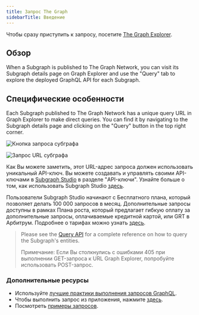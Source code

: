 ```yaml
---
title: Запрос The Graph
sidebarTitle: Введение
---
```


Чтобы сразу приступить к запросу, посетите [The Graph Explorer](https://thegraph.com/explorer).

## Обзор

When a Subgraph is published to The Graph Network, you can visit its Subgraph details page on Graph Explorer and use the "Query" tab to explore the deployed GraphQL API for each Subgraph.

## Специфические особенности

Each Subgraph published to The Graph Network has a unique query URL in Graph Explorer to make direct queries. You can find it by navigating to the Subgraph details page and clicking on the "Query" button in the top right corner.

![Кнопка запроса субграфа](/img/query-button-screenshot.png)

![Запрос URL субграфа](/img/query-url-screenshot.png)

Как Вы можете заметить, этот URL-адрес запроса должен использовать уникальный API-ключ. Вы можете создавать и управлять своими API-ключами в [Subgraph Studio](https://thegraph.com/studio) в разделе "API-ключи". Узнайте больше о том, как использовать Subgraph Studio [здесь](/deploying/subgraph-studio/).

Пользователи Subgraph Studio начинают с Бесплатного плана, который позволяет делать 100 000 запросов в месяц. Дополнительные запросы доступны в рамках Плана роста, который предлагает гибкую оплату за дополнительные запросы, оплачиваемые кредитной картой, или GRT в Арбитрум. Подробнее о тарифах можно узнать [здесь](/subgraphs/billing/).

> Please see the [Query API](/subgraphs/querying/graphql-api/) for a complete reference on how to query the Subgraph's entities.
>
> Примечание: Если Вы столкнулись с ошибками 405 при выполнении GET-запроса к URL Graph Explorer, попробуйте использовать POST-запрос.

### Дополнительные ресурсы

- Используйте [лучшие практики выполнения запросов GraphQL](/subgraphs/querying/best-practices/).
- Чтобы выполнить запрос из приложения, нажмите [здесь](/subgraphs/querying/from-an-application/).
- Посмотреть [примеры запросов](https://github.com/graphprotocol/query-examples/tree/main).
